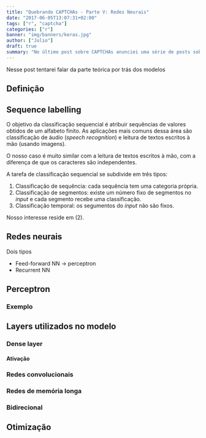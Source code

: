 ```yaml
---
title: "Quebrando CAPTCHAs - Parte V: Redes Neurais"
date: "2017-06-05T13:07:31+02:00"
tags: ["r", "captcha"]
categories: ["r"]
banner: "img/banners/keras.jpg"
author: ["Julio"]
draft: true
summary: "No último post sobre CAPTCHAs anunciei uma série de posts sobre CAPTCHAs. Uma da nossas iniciativas principais nesse tema é a criação do pacote decryptr, um framework completo para modelagem de CAPTCHAs. Hoje veremos como..."
---
```


Nesse post tentarei falar da parte teórica por trás dos modelos 

## Definição

## Sequence labelling

O objetivo da classificação sequencial é atribuir sequências de valores obtidos de um alfabeto finito. As aplicações mais comuns dessa área são classificação de áudio (*speech recognition*) e leitura de textos escritos à mão (usando imagens).

O nosso caso é muito similar com a leitura de textos escritos à mão, com a diferença de que os caracteres são independentes.

A tarefa de classificação sequencial se subdivide em três tipos:

1. Classificação de sequência: cada sequência tem uma categoria própria.
1. Classificação de segmentos: existe um número fixo de segmentos no *input* e cada segmento recebe uma classificação.
1. Classificação temporal: os segumentos do *input* não são fixos.

Nosso interesse reside em (2).

## Redes neurais

Dois tipos

- Feed-forward NN -> perceptron
- Recurrent NN

## Perceptron



### Exemplo

## Layers utilizados no modelo

### Dense layer

#### Ativação

### Redes convolucionais

### Redes de memória longa

### Bidirecional

## Otimização